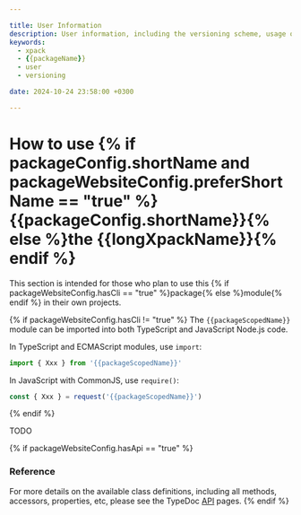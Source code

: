 ```yaml
---

title: User Information
description: User information, including the versioning scheme, usage of shared libraries, and RPATH configuration on GNU/Linux.
keywords:
  - xpack
  - {{packageName}}
  - user
  - versioning

date: 2024-10-24 23:58:00 +0300

---
```


# How to use {% if packageConfig.shortName and packageWebsiteConfig.preferShortName == "true" %}{{packageConfig.shortName}}{% else %}the {{longXpackName}}{% endif %}

This section is intended for those who plan to use this
{% if packageWebsiteConfig.hasCli == "true" %}package{% else %}module{% endif %} in their
own projects.

{% if packageWebsiteConfig.hasCli != "true" %}
The `{{packageScopedName}}` module can be imported into both TypeScript
and JavaScript Node.js code.

In TypeScript and ECMAScript modules, use `import`:

```typescript
import { Xxx } from '{{packageScopedName}}'
```

In JavaScript with CommonJS, use `require()`:

```javascript
const { Xxx } = request('{{packageScopedName}}')
```
{% endif %}

TODO

{% if packageWebsiteConfig.hasApi == "true" %}
### Reference

For more details on the available class definitions, including all methods,
accessors, properties, etc,
please see the TypeDoc
[API](/docs/api/) pages.
{% endif %}
